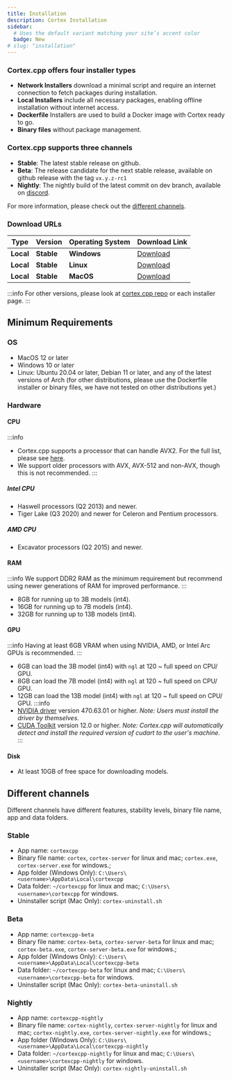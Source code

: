 ```yaml
---
title: Installation
description: Cortex Installation
sidebar:
  # Uses the default variant matching your site’s accent color
  badge: New
# slug: "installation"
---
```



### Cortex.cpp offers four installer types

- **Network Installers** download a minimal script and require an internet connection to fetch packages during installation.
- **Local Installers** include all necessary packages, enabling offline installation without internet access.
- **Dockerfile** Installers are used to build a Docker image with Cortex ready to go.
- **Binary files** without package management.

### Cortex.cpp supports three channels

- **Stable**: The latest stable release on github.
- **Beta**: The release candidate for the next stable release, available on github release with the tag `vx.y.z-rc1`
- **Nightly**: The nightly build of the latest commit on dev branch, available on [discord](https://discord.com/channels/1107178041848909847/1283654073488379904).

For more information, please check out the [different channels](#different-channels).

### Download URLs

| Type     | Version       | Operating System | Download Link                                                                                     |
|----------|---------------|------------------|---------------------------------------------------------------------------------------------------|
| **Local**    | **Stable**  | **Windows**      | [Download](https://app.cortexcpp.com/download/latest/windows-amd64-local)                         |
| **Local**    | **Stable**  | **Linux**        | [Download](https://app.cortexcpp.com/download/latest/linux-amd64-local)                           |
| **Local**    | **Stable**  | **MacOS**        | [Download](https://app.cortexcpp.com/download/latest/mac-universal-local)                         |

:::info
For other versions, please look at [cortex.cpp repo](https://github.com/menloresearch/cortex.cpp) or each installer page.
:::


## Minimum Requirements

### OS
- MacOS 12 or later
- Windows 10 or later
- Linux: Ubuntu 20.04 or later, Debian 11 or later, and any of the latest versions of Arch (for other distributions,
please use the Dockerfile installer or binary files, we have not tested on other distributions yet.)

### Hardware
#### CPU
:::info
- Cortex.cpp supports a processor that can handle AVX2. For the full list, please see [here](https://en.wikipedia.org/wiki/Advanced_Vector_Extensions#CPUs_with_AVX2).
- We support older processors with AVX, AVX-512 and non-AVX, though this is not recommended.
:::

##### Intel CPU
- Haswell processors (Q2 2013) and newer.
- Tiger Lake (Q3 2020) and newer for Celeron and Pentium processors.
##### AMD CPU
- Excavator processors (Q2 2015) and newer.

#### RAM
:::info
We support DDR2 RAM as the minimum requirement but recommend using newer generations of RAM for improved performance.
:::
- 8GB for running up to 3B models (int4).
- 16GB for running up to 7B models (int4).
- 32GB for running up to 13B models (int4).

#### GPU
:::info
Having at least 6GB VRAM when using NVIDIA, AMD, or Intel Arc GPUs is recommended.
:::
- 6GB can load the 3B model (int4) with `ngl` at 120 ~ full speed on CPU/ GPU.
- 8GB can load the 7B model (int4) with `ngl` at 120 ~ full speed on CPU/ GPU.
- 12GB can load the 13B model (int4) with `ngl` at 120 ~ full speed on CPU/ GPU.
:::info
- [NVIDIA driver](https://www.nvidia.com/Download/index.aspx) version 470.63.01 or higher.
  *Note: Users must install the driver by themselves.*
- [CUDA Toolkit](https://developer.nvidia.com/cuda-toolkit) version 12.0 or higher. *Note: Cortex.cpp will automatically detect and install the required version of cudart to the user's machine.*
:::
#### Disk
- At least 10GB of free space for downloading models.

## Different channels

Different channels have different features, stability levels, binary file name, app and data folders.

### Stable
- App name: `cortexcpp`
- Binary file name: `cortex`, `cortex-server` for linux and mac; `cortex.exe`, `cortex-server.exe` for windows.;
- App folder (Windows Only): `C:\Users\<username>\AppData\Local\cortexcpp`
- Data folder: `~/cortexcpp` for linux and mac; `C:\Users\<username>\cortexcpp` for windows.
- Uninstaller script (Mac Only): `cortex-uninstall.sh`

### Beta
- App name: `cortexcpp-beta`
- Binary file name: `cortex-beta`, `cortex-server-beta` for linux and mac; `cortex-beta.exe`, `cortex-server-beta.exe` for windows.;
- App folder (Windows Only): `C:\Users\<username>\AppData\Local\cortexcpp-beta`
- Data folder: `~/cortexcpp-beta` for linux and mac; `C:\Users\<username>\cortexcpp-beta` for windows.
- Uninstaller script (Mac Only): `cortex-beta-uninstall.sh`

### Nightly
- App name: `cortexcpp-nightly`
- Binary file name: `cortex-nightly`, `cortex-server-nightly` for linux and mac; `cortex-nightly.exe`, `cortex-server-nightly.exe` for windows.;
- App folder (Windows Only): `C:\Users\<username>\AppData\Local\cortexcpp-nightly`
- Data folder: `~/cortexcpp-nightly` for linux and mac; `C:\Users\<username>\cortexcpp-nightly` for windows.
- Uninstaller script (Mac Only): `cortex-nightly-uninstall.sh`
